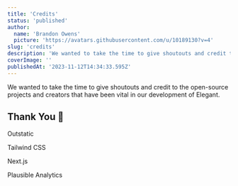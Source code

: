 ```yaml
---
title: 'Credits'
status: 'published'
author:
  name: 'Brandon Owens'
  picture: 'https://avatars.githubusercontent.com/u/10189130?v=4'
slug: 'credits'
description: 'We wanted to take the time to give shoutouts and credit to the open-source projects and creators that have been vital in our development of Elegant.'
coverImage: ''
publishedAt: '2023-11-12T14:34:33.595Z'
---
```


We wanted to take the time to give shoutouts and credit to the open-source projects and creators that have been vital in our development of Elegant.

## Thank You 💜

Outstatic

Tailwind CSS

Next.js

Plausible Analytics


